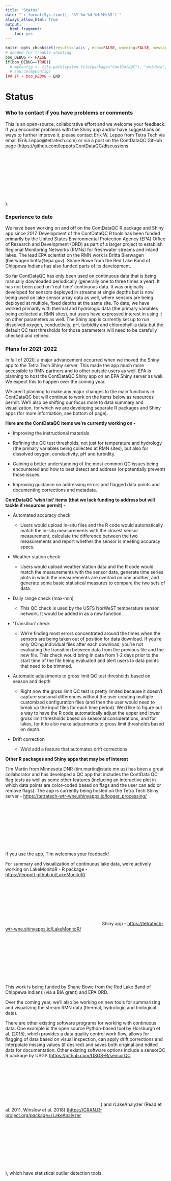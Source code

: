 ```yaml
---
title: "Status"
date: "`r format(Sys.time(), '%Y-%m-%d %H:%M:%S')`"
always_allow_html: true
output:
  html_fragment:
    toc: yes
---
```


```r
knitr::opts_chunk$set(results='asis', echo=FALSE, warning=FALSE, message = FALSE)
# needed for trouble shooting
boo_DEBUG <- FALSE
if(boo_DEBUG==TRUE){
  # myConfig <- file.path(system.file(package="ContDataQC"), "extdata", "config.ORIG.R")
  # source(myConfig)
}## IF ~ boo_DEBUG ~ END
```

# Status

### Who to contact if you have problems or comments
This is an open-source, collaborative effort and we welcome your feedback. If you encounter problems with the Shiny app and/or have suggestions on ways to further improve it, please contact Erik W. Leppo from Tetra Tech via email (Erik.Leppo@tetratech.com) or via a post on the ContDataQC GitHub page (<a href="https://github.com/leppott/ContDataQC/discussions" data-once="external-links protected-links" target="_blank">https://github.com/leppott/ContDataQC/discussions<svg class="icon icon--exit is-spaced-before" role="img"> == $0 <title>Exit EPA's website</title><use href="https://www.epa.gov/themes/epa_theme/images/sprite.svg#launch"></use></svg></a>).

### Experience to date
We have been working on and off on the ContDataQC R package and Shiny app since 2017. Development of the ContDataQC R tools has been funded primarily by the United States Environmental Protection Agency (EPA) Office of Research and Development (ORD) as part of a larger project to establish Regional Monitoring Networks (RMNs) for freshwater streams and inland lakes. The lead EPA scientist on the RMN work is Britta Bierwagen (bierwagen.britta@epa.gov). Shane Bowe from the Red Lake Band of Chippewa Indians has also funded parts of its development. 

So far ContDataQC has only been used on continuous data that is being manually downloaded periodically (generally one to three times a year). It has not been used on ‘real-time’ continuous data. It was originally developed for sensors deployed in streams at single depths but is now being used on lake sensor array data as well, where sensors are being deployed at multiple, fixed depths at the same site. To date, we have worked primarily with thermal and hydrologic data (the primary variables being collected at RMN sites), but users have expressed interest in using it on other parameters as well. The Shiny app is currently set up to run dissolved oxygen, conductivity, pH, turbidity and chlorophyll-a data but the default QC test thresholds for those parameters will need to be carefully checked and refined.

### Plans for 2021-2022
In fall of 2020, a major advancement occurred when we moved the Shiny app to the Tetra Tech Shiny server. This made the app much more accessible to RMN partners and to other outside users as well. EPA is planning to host the ContDataQC Shiny app on an EPA Shiny server as well. We expect this to happen over the coming year.

We aren’t planning to make any major changes to the main functions in ContDataQC but will continue to work on the items below as resources permit. We’ll also be shifting our focus more to data summary and visualization, for which we are developing separate R packages and Shiny apps (for more information, see bottom of page).

**Here are the ContDataQC items we’re currently working on -**

* Improving the instructional materials

* Refining the QC test thresholds, not just for temperature and hydrology (the primary variables being collected at RMN sites), but also for dissolved oxygen, conductivity, pH and turbidity.  

* Gaining a better understanding of the most common QC issues being encountered and how to best detect and address (or potentially prevent) those issues.

* Improving guidance on addressing errors and flagged data points and documenting corrections and metadata.

**ContDataQC ‘wish list’ items (that we lack funding to address but will tackle if resources permit) -**

* Automated accuracy check

  + Users would upload in-situ files and the R code would automatically match the in-situ measurements with the closest sensor measurement, calculate the difference between the two measurements and report whether the sensor is meeting accuracy specs.
  
* Weather station check 

  + Users would upload weather station data and the R code would match the measurements with the sensor data, generate time series plots in which the measurements are overlaid on one another, and generate some basic statistical measures to compare the two sets of data.
  
* Daily range check (max-min)

  + This QC check is used by the USFS NorWeST temperature sensor network. It would be added in as a new function.
  
* ‘Transition’ check

  + We’re finding most errors concentrated around the times when the sensors are being taken out of position for data download. If you’re only QCing individual files after each download, you’re not evaluating the transition between data from the previous file and the new file. This check would bring in data from 1-2 days prior to the start time of the file being evaluated and alert users to data points that need to be trimmed.
  
* Automatic adjustments to gross limit QC test thresholds based on season and depth
 
  + Right now the gross limit QC test is pretty limited because it doesn’t capture seasonal differences without the user creating multiple customized configuration files (and then the user would need to break up the input files for each time period). We’d like to figure out a way to have the R code automatically adjust the upper and lower gross limit thresholds based on seasonal considerations, and for lakes, for it to also make adjustments to gross limit thresholds based on depth.    
  
* Drift correction

  + We’d add a feature that automates drift corrections. 

**Other R packages and Shiny apps that may be of interest**

Tim Martin from Minnesota DNR (tim.martin@state.mn.us) has been a great collaborator and has developed a QC app that includes the ContData QC flag tests as well as some other features (including an interactive plot in which data points are color-coded based on flags and the user can add or remove flags). The app is currently being hosted on the Tetra Tech Shiny server - 
<a href="https://tetratech-wtr-wne.shinyapps.io/logger_processing/" data-once="external-links protected-links" target="_blank">https://tetratech-wtr-wne.shinyapps.io/logger_processing/<svg class="icon icon--exit is-spaced-before" role="img"> == $0 <title>Exit EPA's website</title><use href="https://www.epa.gov/themes/epa_theme/images/sprite.svg#launch"></use></svg></a>
If you use the app, Tim welcomes your feedback!

For summary and visualization of continuous lake data, we’re actively working on LakeMonitoR -
R package - <a href="https://leppott.github.io/LakeMonitoR/" data-once="external-links protected-links" target="_blank">https://leppott.github.io/LakeMonitoR/<svg class="icon icon--exit is-spaced-before" role="img"> == $0 <title>Exit EPA's website</title><use href="https://www.epa.gov/themes/epa_theme/images/sprite.svg#launch"></use></svg></a>
Shiny app - <a href="https://tetratech-wtr-wne.shinyapps.io/LakeMonitoR/" data-once="external-links protected-links" target="_blank">https://tetratech-wtr-wne.shinyapps.io/LakeMonitoR/<svg class="icon icon--exit is-spaced-before" role="img"> == $0 <title>Exit EPA's website</title><use href="https://www.epa.gov/themes/epa_theme/images/sprite.svg#launch"></use></svg></a>
This work is being funded by Shane Bowe from the Red Lake Band of Chippewa Indians (via a BIA grant) and EPA ORD.

Over the coming year, we’ll also be working on new tools for summarizing and visualizing the stream RMN data (thermal, hydrologic and biological data).

There are other existing software programs for working with continuous data. One example is the open source Python-based tool by Horsburgh et al. (2015), which provides a data quality control work flow, allows for flagging of data based on visual inspection, can apply drift corrections and interpolate missing values (if desired) and saves both original and edited data for documentation. Other existing software options include a sensorQC R package by USGS (<a href="https://github.com/USGS-R/sensorQC" data-once="external-links protected-links" target="_blank">https://github.com/USGS-R/sensorQC<svg class="icon icon--exit is-spaced-before" role="img"> == $0 <title>Exit EPA's website</title><use href="https://www.epa.gov/themes/epa_theme/images/sprite.svg#launch"></use></svg></a>) and rLakeAnalyzer (Read et al. 2011, Winslow et al. 2018) (<a href="https://CRAN.R-project.org/package=rLakeAnalyzer" data-once="external-links protected-links" target="_blank">https://CRAN.R-project.org/package=rLakeAnalyzer<svg class="icon icon--exit is-spaced-before" role="img"> == $0 <title>Exit EPA's website</title><use href="https://www.epa.gov/themes/epa_theme/images/sprite.svg#launch"></use></svg></a>), which have statistical outlier detection tools.


